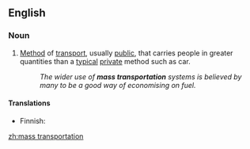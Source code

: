 ==English==
{{wikipedia|Public transport}}

===Noun===
{{en-noun|-}}

# [[method|Method]] of [[transport]], usually [[public]], that carries people in greater quantities than a [[typical]] [[private]] method such as car.
#: ''The wider use of '''mass transportation''' systems is believed by many to be a good way of economising on fuel.''

====Translations====
{{trans-top|method of transport}}
* Finnish: {{t+|fi|joukkoliikenne}}
{{trans-mid}}
{{trans-bottom}}

[[zh:mass transportation]]